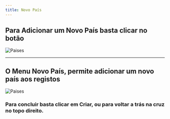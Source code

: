 ```yaml
---
title: Novo País
---
```


## Para Adicionar um Novo País basta clicar no botão

![Paises](./images/botao-novo-pais.png "Paises")

---

## O Menu Novo País, permite adicionar um novo país aos registos

![Paises](./images/menu-novo-pais.png "Paises")

### Para concluir basta clicar em **Criar**, ou para voltar a trás na cruz no topo direito.
